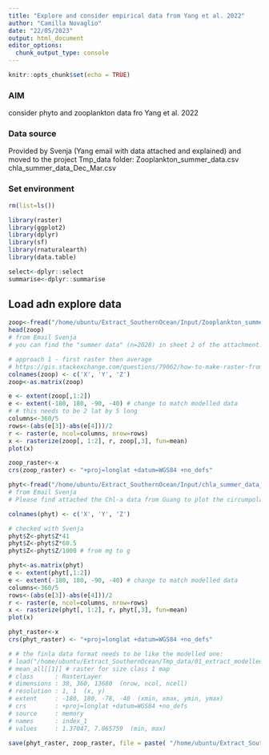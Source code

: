 ```yaml
---
title: "Explore and consider empirical data from Yang et al. 2022"
author: "Camilla Novaglio"
date: "22/05/2023"
output: html_document
editor_options: 
  chunk_output_type: console
---
```


```r
knitr::opts_chunk$set(echo = TRUE)
```

### AIM

consider phyto and zooplankton data fro Yang et al. 2022

### Data source 

Provided by Svenja (Yang email with data attached and explained) and moved to the project Tmp_data folder: 
Zooplankton_summer_data.csv
chla_summer_data_Dec_Mar.csv

### Set environment 

```r

rm(list=ls())

library(raster) 
library(ggplot2) 
library(dplyr)
library(sf)
library(rnaturalearth)
library(data.table)

select<-dplyr::select
summarise<-dplyr::summarise

```

## Load adn explore data  

```r

zoop<-fread("/home/ubuntu/Extract_SouthernOcean/Input/Zooplankton_summer_data.csv", data.table = FALSE)
head(zoop)
# from Email Svenja 
# you can find the "summer data" (n=2028) in sheet 2 of the attachment. The mean biomass in each cell (2° latitude × 5° logitiude) is just the simple arithmetic mean of all biomass in that cell. For example, if 40 records were found in a specific cell (160°E-165°E, 60°S-62°S), the value shown in our Fig. 2b is the mean of these 40 value. You can use "fishnet" tool in Arcgis (Arctoolbox/Data Management Tools/Sampling/Create Fishnet) to finish the average procedure. I wish this helps and feel free to contact me if you have any questions about the data or the use of Arcgis.

# approach 1 - first raster then average 
# https://gis.stackexchange.com/questions/79062/how-to-make-raster-from-irregular-point-data-without-interpolation
colnames(zoop) <- c('X', 'Y', 'Z')
zoop<-as.matrix(zoop)

e <- extent(zoop[,1:2])
e <- extent(-180, 180, -90, -40) # change to match modelled data
# # this needs to be 2 lat by 5 long 
columns<-360/5 
rows<-(abs(e[3])-abs(e[4]))/2 
r <- raster(e, ncol=columns, nrow=rows) 
x <- rasterize(zoop[, 1:2], r, zoop[,3], fun=mean)
plot(x)

zoop_raster<-x
crs(zoop_raster) <- "+proj=longlat +datum=WGS84 +no_defs" 

phyt<-fread("/home/ubuntu/Extract_SouthernOcean/Input/chla_summer_data_Dec_Mar.csv", data.table = FALSE)
# from Email Svenja 
# Please find attached the Chl-a data from Guang to plot the circumpolar phytoplankton data. If I understood correctly, the data are in Chl mg m-3. To convert to depth-integrated g Chl m-2, you need to multiply the values by 41. Then, they assumed a C:Chl-a ratio of 60.5.

colnames(phyt) <- c('X', 'Y', 'Z')

# checked with Svenja
phyt$Z<-phyt$Z*41
phyt$Z<-phyt$Z*60.5
phyt$Z<-phyt$Z/1000 # from mg to g

phyt<-as.matrix(phyt)
e <- extent(phyt[,1:2])
e <- extent(-180, 180, -90, -40) # change to match modelled data
columns<-360/5 
rows<-(abs(e[3])-abs(e[4]))/2 
r <- raster(e, ncol=columns, nrow=rows) 
x <- rasterize(phyt[, 1:2], r, phyt[,3], fun=mean)
plot(x)

phyt_raster<-x
crs(phyt_raster) <- "+proj=longlat +datum=WGS84 +no_defs" 

# # the finla data format needs to be like the modelled one: 
# load("/home/ubuntu/Extract_SouthernOcean/Tmp_data/01_extract_modelled_data_SO_means_narmF.RData")
# mean_all[[1]] # raster for size class 1 map
# class      : RasterLayer 
# dimensions : 38, 360, 13680  (nrow, ncol, ncell)
# resolution : 1, 1  (x, y)
# extent     : -180, 180, -78, -40  (xmin, xmax, ymin, ymax)
# crs        : +proj=longlat +datum=WGS84 +no_defs 
# source     : memory
# names      : index_1 
# values     : 1.37047, 7.065759  (min, max)

save(phyt_raster, zoop_raster, file = paste( "/home/ubuntu/Extract_SouthernOcean/Tmp_data/",Sys.Date(),"_03_work_with_empirical.RData", sep = ""))

```

